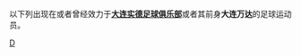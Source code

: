 {{Catnav|頁面分類|...|各國足球|中國足球|中国足球俱乐部球员}}
{{Catnav|頁面分類|...|中国体育|中國足球|中国足球俱乐部球员}}

以下列出现在或者曾经效力于'''[[大连实德足球俱乐部|大连实德足球俱乐部]]'''或者其前身'''大连万达'''的足球运动员。
{{Commonscat|Players of Dalian Shide}}

[[Category:效力中国足球俱乐部的球员|D]]